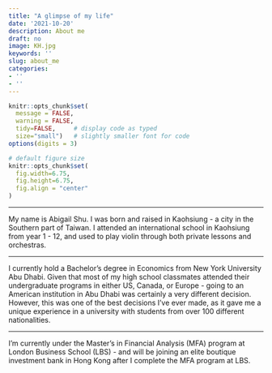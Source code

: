 ```yaml
---
title: "A glimpse of my life"
date: '2021-10-20'
description: About me
draft: no
image: KH.jpg
keywords: ''
slug: about_me
categories:
- ''
- ''
---
```


```r
knitr::opts_chunk$set(
  message = FALSE, 
  warning = FALSE, 
  tidy=FALSE,     # display code as typed
  size="small")   # slightly smaller font for code
options(digits = 3)

# default figure size
knitr::opts_chunk$set(
  fig.width=6.75, 
  fig.height=6.75,
  fig.align = "center"
)
```

***
My name is Abigail Shu. I was born and raised in Kaohsiung - a city in the Southern part of Taiwan. I attended an international school in Kaohsiung from year 1 - 12, and used to play violin through both private lessons and orchestras. 

***
I currently hold a Bachelor's degree in Economics from New York University Abu Dhabi. Given that most of my high school classmates attended their undergraduate programs in either US, Canada, or Europe - going to an American institution in Abu Dhabi was certainly a very different decision. However, this was one of the best decisions I've ever made, as it gave me a unique experience in a university with students from over 100 different nationalities. 

***
I'm currently under the Master's in Financial Analysis (MFA) program at London Business School (LBS) - and will be joining an elite boutique investment bank in Hong Kong after I complete the MFA program at LBS. 





